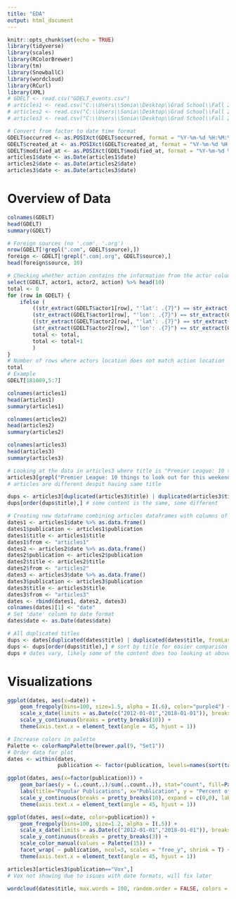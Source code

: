 ---
title: "EDA"
output: html_document
---

```{r setup, include=FALSE}
knitr::opts_chunk$set(echo = TRUE)
library(tidyverse)
library(scales)
library(RColorBrewer)
library(tm)
library(SnowballC)
library(wordcloud)
library(RCurl)
library(XML)
# GDELT <- read.csv("GDELT_events.csv")
# articles1 <- read.csv("C:\\Users\\Sonia\\Desktop\\Grad School\\Fall 2019\\Practical Data Science\\all-the-news\\articles1.csv")
# articles2 <- read.csv("C:\\Users\\Sonia\\Desktop\\Grad School\\Fall 2019\\Practical Data Science\\all-the-news\\articles2.csv")
# articles3 <- read.csv("C:\\Users\\Sonia\\Desktop\\Grad School\\Fall 2019\\Practical Data Science\\all-the-news\\articles3.csv")
```

```{r Cleaning the data, include=FALSE}
# Convert from factor to date time format
GDELT$occurred <- as.POSIXct(GDELT$occurred, format = "%Y-%m-%d %H:%M:%S")
GDELT$created_at <- as.POSIXct(GDELT$created_at, format = "%Y-%m-%d %H:%M:%S")
GDELT$modified_at <- as.POSIXct(GDELT$modified_at, format = "%Y-%m-%d %H:%M:%S")
articles1$date <- as.Date(articles1$date)
articles2$date <- as.Date(articles2$date)
articles3$date <- as.Date(articles3$date)
```

# Overview of Data
```{r}
colnames(GDELT)
head(GDELT)
summary(GDELT)

# Foreign sources (no '.com', '.org')
nrow(GDELT[!grepl(".com", GDELT$source),])
foreign <- GDELT[!grepl(".com|.org", GDELT$source),]
head(foreign$source, 10)
```
```{r}
# Checking whether action contains the information from the actor columns (code, name, location)
select(GDELT, actor1, actor2, action) %>% head(10)
total <- 0
for (row in GDELT) {
    ifelse (
        ((str_extract(GDELT$actor1[row], "'lat': .{7}") == str_extract(GDELT$action[row], "'lat': .{7}")) &
        (str_extract(GDELT$actor1[row], "'lon': .{7}") == str_extract(GDELT$action[row], "'lon': .{7}"))) |
        ((str_extract(GDELT$actor2[row], "'lat': .{7}") == str_extract(GDELT$action[row], "'lat': .{7}")) &
        (str_extract(GDELT$actor2[row], "'lon': .{7}") == str_extract(GDELT$action[row], "'lon': .{7}"))),
        total <- total, 
        total <- total+1
        )
}
# Number of rows where actors location does not match action location
total
# Example
GDELT[181089,5:7]
```

```{r}
colnames(articles1)
head(articles1)
summary(articles1)
```

```{r}
colnames(articles2)
head(articles2)
summary(articles2)
```

```{r}
colnames(articles3)
head(articles3)
summary(articles3)
```

```{r}
# Looking at the data in articles3 where title is "Premier League: 10 things to look out for this weekend"
articles3[grepl("Premier League: 10 things to look out for this weekend", articles3$title),]
# articles are different despit having same title

dups <- articles3[duplicated(articles3$title) | duplicated(articles3$title, fromLast = T),] 
dups[order(dups$title),] # some content is the same, some different
```

```{r}
# Creating new dataframe combining articles dataframes with columns of interest
dates1 <- articles1$date %>% as.data.frame()
dates1$publication <- articles1$publication
dates1$title <- articles1$title
dates1$from <- "articles1"
dates2 <- articles2$date %>% as.data.frame()
dates2$publication <- articles2$publication
dates2$title <- articles2$title
dates2$from <- "articles2"
dates3 <- articles3$date %>% as.data.frame()
dates3$publication <- articles3$publication
dates3$title <- articles3$title
dates3$from <- "articles3"
dates <- rbind(dates1, dates2, dates3)
colnames(dates)[1] <- "date"
# Set 'date' column to date format
dates$date <- as.Date(dates$date)
```

```{r}
# All duplicated titles
dups <- dates[duplicated(dates$title) | duplicated(dates$title, fromLast = T),] 
dups <- dups[order(dups$title),] # sort by title for easier comparison
dups # dates vary, likely some of the content does too looking at above for articles3
```

# Visualizations
```{r Articles over time}
ggplot(dates, aes(x=date)) +
    geom_freqpoly(bins=100, size=1.5, alpha = I(.6), color="purple4") +
    scale_x_date(limits = as.Date(c("2012-01-01","2018-01-01")), breaks = function(x) seq.Date(from = as.Date(c("2011-01-01")), to = as.Date(c("2018-01-01")), by = "6 months")) +
    scale_y_continuous(breaks = pretty_breaks(10)) + 
    theme(axis.text.x = element_text(angle = 45, hjust = 1))
```

```{r Popular Publications}
# Increase colors in palette
Palette <- colorRampPalette(brewer.pal(9, "Set1"))
# Order data for plot
dates <- within(dates, 
                publication <- factor(publication, levels=names(sort(table(publication), decreasing=TRUE))))

ggplot(dates, aes(x=factor(publication))) +
    geom_bar(aes(y = (..count..)/sum(..count..)), stat="count", fill=Palette(15)) +
    labs(title="Popular Publications", x="Publication", y = "Percent of Total Articles") +
    scale_y_continuous(breaks = pretty_breaks(10), expand = c(0,0), labels = percent) + 
    theme(axis.text.x = element_text(angle = 45, hjust = 1))
```

```{r Articles over time by publication}
ggplot(dates, aes(x=date, color=publication)) +
    geom_freqpoly(bins=100, size=1.2, alpha = I(.5)) +
    scale_x_date(limits = as.Date(c("2012-01-01","2018-01-01")), breaks = function(x) seq.Date(from = as.Date(c("2011-01-01")), to = as.Date(c("2018-01-01")), by = "1 year")) +
    scale_y_continuous(breaks = pretty_breaks(3)) + 
    scale_color_manual(values = Palette(15)) + 
    facet_wrap( ~ publication, ncol=3, scales = "free_y", shrink = T) +
    theme(axis.text.x = element_text(angle = 45, hjust = 1))
```
```{r}
articles3[articles3$publication=="Vox",]
# Vox not showing due to issues with date formats, will fix later
```

```{r}
wordcloud(dates$title, max.words = 100, random.order = FALSE, colors = brewer.pal(8, "Dark2"))
```
